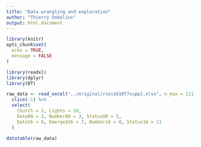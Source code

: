 ```yaml
---
title: "Data wrangling and exploration"
author: "Thierry Onkelinx"
output: html_document
---
```


```r
library(knitr)
opts_chunk$set(
  echo = TRUE,
  message = FALSE
)
```

```r
library(readxl)
library(dplyr)
library(DT)
```

```r
raw_data <- read_excel("../original/rsos161077supp1.xlsx", n_max = 111) %>%
  slice(-1) %>%
  select(
    Church = 1, Lights = 10,
    Date80 = 2, Number80 = 3, Status80 = 5, 
    Date16 = 6, Emerged16 = 7, Number16 = 8, Status16 = 11
  )
```
```r
datatable(raw_data)
```
